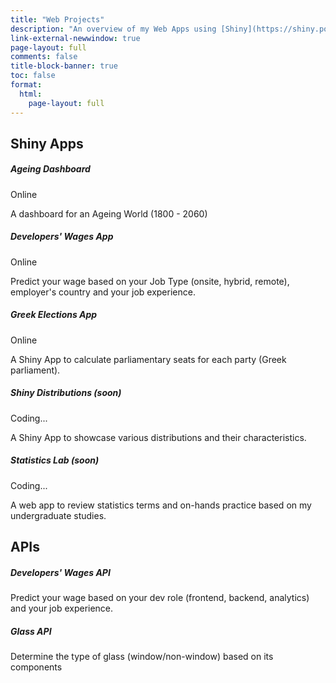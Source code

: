 ```yaml
---
title: "Web Projects"
description: "An overview of my Web Apps using [Shiny](https://shiny.posit.co/). Most of them are hosted on [shinyapps.io](https://www.shinyapps.io/) and soon some of them are going to be running on the browser using [Shinylive](https://github.com/posit-dev/shinylive). I have also developed several APIs for some of my models using [plumber](https://www.rplumber.io/) and Docker."
link-external-newwindow: true
page-layout: full
comments: false
title-block-banner: true
toc: false
format: 
  html:
    page-layout: full
---
```


## Shiny Apps

```{=html}
<div class= "cards-wrapper">
<div class="card border-dark">
    <div class="card-body">
      <h5 class="card-title">Ageing Dashboard</h5>
       <div class="d-flex justify-content-center mb-2">
      <span class="badge bg-success">Online</span>
      </div>
      <p class="card-text">A dashboard for an Ageing World (1800 - 2060)</p>
    </div>
    <div class="sh-card-footer text-center">
     <a class="btn btn-outline-dark" href="https://stesiam.shinyapps.io/AgeingDashboard" role="button"><i class="fa-solid fa-globe"></i></a>
     <a class="btn btn-outline-dark" href="https://github.com/stesiam/AgeingDashboard" role="button"><i class="fa-brands fa-github"></i></a>
     <a class="btn btn-outline-dark" href="https://hub.docker.com/r/stesiam/ageing-dashboard" role="button"><i class="fa-solid fa-cube"></i></a>
    </div>
</div>
<div class="card border-dark">
    <div class="card-body">
      <h5 class="card-title">Developers' Wages App </h5>
      <div class="d-flex justify-content-center mb-2">
      <span class="badge bg-success">Online</span>
      </div>
      <p class="card-text">Predict your wage based on your Job Type (onsite, hybrid, remote), employer's country and your job experience.</p>
    </div>
    <div class="sh-card-footer text-center">
     <a class="btn btn-outline-dark" href="https://stesiam.shinyapps.io/Dev-Wages-App/" role="button">
     <i class="fa-solid fa-globe"></i></a>
     <a class="btn btn-outline-dark" href="https://github.com/stesiam/Dev-Wages-App" role="button"><i class="fa-brands fa-github"></i></a>
     <a class="btn btn-outline-dark" href="https://hub.docker.com/r/stesiam/dev-wages-app" role="button"><i class="fa-solid fa-cube"></i></a>
    </div>
</div>
<div class="card border-dark">
    <div class="card-body">
      <h5 class="card-title">Greek Elections App</h5>
      <div class="d-flex justify-content-center mb-2">
      <span class="badge bg-success">Online</span>
      </div>
      <p class="card-text">A Shiny App to calculate parliamentary seats for each party (Greek parliament).</p>
    </div>
    <div class="sh-card-footer text-center">
     <a class="btn btn-outline-dark" href="https://stesiam.shinyapps.io/Greek-Elections-App/" role="button">
     <i class="fa-solid fa-globe"></i></a>
     <a class="btn btn-outline-dark" href="https://github.com/stesiam/Greek-Elections-App" role="button"><i class="fa-brands fa-github"></i></a>
     <a class="btn btn-outline-dark" href="https://hub.docker.com/repository/docker/stesiam/greek-elections-app" role="button"><i class="fa-solid fa-cube"></i></a>
    </div>
</div>
<div class="card border-dark">
    <div class="card-body">
      <h5 class="card-title">Shiny Distributions (soon)</h5>
       <div class="d-flex justify-content-center mb-2">
      <span class="badge bg-black">Coding...</span>
      </div>
      <p class="card-text">A Shiny App to showcase various distributions and their characteristics.</p>
    </div>
    <div class="sh-card-footer text-center">
     <a class="btn btn-outline-dark" href="https://stesiam.shinyapps.io/Shiny-Distributions/" role="button">
     <i class="fa-solid fa-globe"></i></a>
     <a class="btn btn-outline-dark" href="https://github.com/stesiam/ShinyDistributions" role="button"><i class="fa-brands fa-github"></i></a>
     <a class="btn btn-outline-dark" href="https://hub.docker.com/r/stesiam/shiny-distributions" role="button"><i class="fa-solid fa-cube"></i></a>
    </div>
</div>
<div class="card border-dark">
    <div class="card-body">
      <h5 class="card-title">Statistics Lab (soon)</h5>
      <div class="d-flex justify-content-center mb-2">
      <span class="badge bg-black">Coding...</span>
      </div>
      <p class="card-text">A web app to review statistics terms and on-hands practice based on my undergraduate studies.</p>
    </div>
    <div class="sh-card-footer text-center">
     <a class="btn btn-outline-dark" href="" role="button">
     <i class="fa-solid fa-globe"></i></a>
     <a class="btn btn-outline-dark" href="" role="button"><i class="fa-brands fa-github"></i></a>
     <a class="btn btn-outline-dark" href="https://hub.docker.com/r/stesiam/dev-wages" role="button"><i class="fa-solid fa-cube"></i></a>
    </div>
</div>
</div>
```

## APIs

```{=html}
<div class= "cards-wrapper">
<div class="card border-dark">
    <div class="card-body">
      <h5 class="card-title">Developers' Wages API</h5>
      <p class="card-text">Predict your wage based on your dev role (frontend, backend, analytics) and your job experience.</p>
    </div>
    <div class="sh-card-footer text-center">
     <a class="btn btn-outline-dark" href="https://github.com/stesiam/Dev-Wages-Api" role="button"><i class="fa-brands fa-github"></i></a>
     <a class="btn btn-outline-dark" href="https://hub.docker.com/r/stesiam/dev-wages" role="button"><i class="fa-solid fa-cube"></i></a>
    </div>
</div>
<div class="card border-dark">
    <div class="card-body">
      <h5 class="card-title">Glass API</h5>
      <p class="card-text">Determine the type of glass (window/non-window) based on its components</p>
    </div>
    <div class="sh-card-footer text-center">
     <a class="btn btn-outline-dark" href="https://github.com/stesiam/GlassAPI" role="button"><i class="fa-brands fa-github"></i></a>
     <a class="btn btn-outline-dark" href="https://hub.docker.com/r/stesiam/glass-api" role="button"><i class="fa-solid fa-cube"></i></a>
    </div>
</div>
</div>
```
